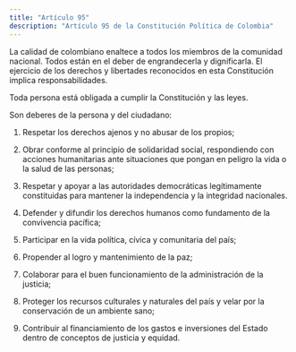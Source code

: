 ```yaml
---
title: "Artículo 95"
description: "Artículo 95 de la Constitución Política de Colombia"
---
```


La calidad de colombiano enaltece a todos los miembros de la comunidad nacional. Todos están en el deber de engrandecerla y dignificarla. El ejercicio de los derechos y libertades reconocidos en esta Constitución implica responsabilidades.

Toda persona está obligada a cumplir la Constitución y las leyes.

Son deberes de la persona y del ciudadano:

1. Respetar los derechos ajenos y no abusar de los propios;

2. Obrar conforme al principio de solidaridad social, respondiendo con acciones humanitarias ante situaciones que pongan en peligro la vida o la salud de las personas;

3. Respetar y apoyar a las autoridades democráticas legítimamente constituidas para mantener la independencia y la integridad nacionales.

4. Defender y difundir los derechos humanos como fundamento de la convivencia pacífica;

5. Participar en la vida política, cívica y comunitaria del país;

6. Propender al logro y mantenimiento de la paz;

7. Colaborar para el buen funcionamiento de la administración de la justicia;

8. Proteger los recursos culturales y naturales del país y velar por la conservación de un ambiente sano;

9. Contribuir al financiamiento de los gastos e inversiones del Estado dentro de conceptos de justicia y equidad.
